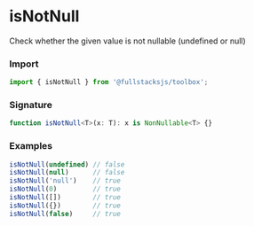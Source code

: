 # isNotNull

Check whether the given value is not nullable (undefined or null)

### Import

```typescript copy
import { isNotNull } from '@fullstacksjs/toolbox';
```

### Signature

```typescript copy
function isNotNull<T>(x: T): x is NonNullable<T> {}
```

### Examples

```typescript copy
isNotNull(undefined) // false
isNotNull(null)      // false
isNotNull('null')    // true
isNotNull(0)         // true
isNotNull([])        // true
isNotNull({})        // true
isNotNull(false)     // true
```
